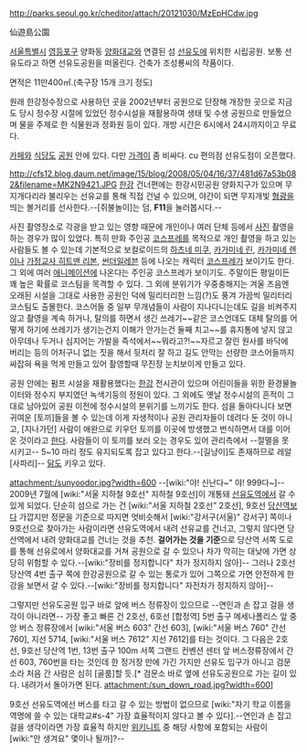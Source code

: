 http://parks.seoul.go.kr/cheditor/attach/20121030/MzEpHCdw.jpg

仙遊島公園

[[서울특별시]] [[영등포구]] 양화동 [[양화대교]]와 연결된 섬 [[선유도]]에 위치한 시립공원. 보통 선유도라고 하면 선유도공원을 떠올린다. 
건축가 조성룡씨의 작품이다.

면적은 11만400㎡.(축구장 15개 크기 정도)

원래 한강정수장으로 사용하던 곳을 2002년부터 공원으로 단장해 개장한 곳으로 지금도 당시 정수장 시절에 있었던 정수시설을 재활용하여 생태 및 수생 공원으로 만들었으며 물을 주제로 한 식물원과 정화원 등이 있다. 개방 시간은 6시에서 24시까지이고 무료다.

[[카페]]와 [[식당]]도 [[공원]] 안에 있다. 다만 [[가격]]이 좀 비싸다.
cu 편의점 선유도점이 오픈했다.

http://cfs12.blog.daum.net/image/15/blog/2008/05/04/16/37/481d67a53b082&filename=MK2N9421.JPG
[[한강]] 건너편에는 한강시민공원 양화지구가 있으며 무지개다리라 불리우는 선유교를 통해 직접 건널 수 있으며, 야간이 되면 무지개빛 [[형광]]을 띄는 볼거리를 선사한다.--[쥐불놀이]는 덤, '''F11'''을 눌러봅시다.-- 

사진 촬영장소로 각광을 받고 있는 영향 때문에 개인이나 여러 단체 등에서 [[사진]] 촬영을 하는 경우가 많이 있었다. 특히 만화 주인공 [[코스프레]]를 목적으로 개인 촬영을 하고 있는 사람들도 볼 수 있는데 기본적으로 보컬로이드의 [[하츠네 미쿠]], [[카가미네 린]], [[카가미네 렌]]이나 [[가정교사 히트맨 리본]], [[썬더일레븐]] 등에 나오는 캐릭터 [[코스프레]]가 보이기도 한다. 그 외에 여러 [[애니메이션]]에 나온다는 주인공 코스프레가 보이기도. 주말이든 평일이든 꽤 높은 확률로 코스팀을 목격할 수 있다. 그 외에 분위기가 우중충해지는 겨울 즈음엔 오래된 시설을 그대로 사용한 공원인 덕에 밀리터리한 느낌(?)도 풍겨 가끔씩 밀리터리 코스팀도 출몰한다.
코스어들 중 일부 무개념들이 사람이 지나다니는데도 길을 비켜주지 않고 촬영을 계속 하거나, 탈의를 하면서 생긴 쓰레기~~같은 코스언데도 대체 탈의를 어떻게 하기에 쓰레기가 생기는건지 이해가 안가는건 둘째 치고~~를 휴지통에 넣지 않고 아무데나 두거나 심지어는 가발을 즉석에서~~뭐라고?!~~자르고 잘린 원사를 바닥에 버리는 등의 어처구니 없는 짓을 해서 뒷처리 잘 하고 길도 안막는 선량한 코스어들까지 싸잡혀 욕을 먹게 만들고 있어 촬영할때 무진장 눈치보이게 만들고 있다.

공원 안에는 펌프 시설을 재활용했다는 [[한강]] 전시관이 있으며 어린이들을 위한 환경물놀이터와 정수지 부지였던 녹색기둥의 정원이 있다. 그 외에도 옛날 정수시설의 흔적이 그대로 남아있어 공원 이전에 정수시설의 분위기를 느끼기도 한다. 섬을 돌아다니다 보면 귀여운 [토끼]들을 볼 수 있는데 이게 자생적이나 공원 관리자들이 데려다 둔 것이 아니고, [지나가던] 사람이 애완으로 키우던 토끼를 이곳에 방생했고 번식하면서 대를 이어온 것이라고 [http://news.sbs.co.kr/section_news/news_read.jsp?news_id=N1000997887 한다]. 사람들이 이 토끼를 보러 오는 경우도 있어 관리측에서 --절멸을 못 시키고-- 5~10 마리 정도 유지되도록 잡고 있다고 한다.--[길냥이]도 존재하므로 레알 [사파리]-- [[닭]]도 키우고 있다.

attachment:/sunyoodor.jpg?width=600
--[wiki:"야! 신난다~" 야! 999다~]--
2009년 7월에 [wiki:"서울 지하철 9호선" 지하철 9호선]이 개통돼 [[선유도역]]에서 갈 수 있게 되었다. 단순히 섬으로 가는 건 [wiki:"서울 지하철 2호선" 2호선], 9호선 [[당산역]]보다 가깝지만 정문을 기준으로 따지면 엇비슷해서 [wiki:"강서구(서울)" 강서구] 쪽이나 9호선으로 찾아가는 사람이라면 선유도역에서 내려 선유교를 건너고, 그렇지 않다면 당산역에서 내려 양화대교를 건너는 것을 추천. '''걸어가는 것을 기준'''으로  당산역 서쪽 도로를 통해 선유로에서 양화대교를 거쳐 공원으로 갈 수 있으나 차가 막히는 대낮에 가면 상당히 위험할 수 있다.--[wiki:"장비를 정지합니다" 차가 정지하지 않아]-- 그러나 2호선 당산역 4번 출구 쪽에 한강공원으로 갈 수 있는 통로가 있어 그쪽으로 가면 안전하게 한강을 보면서 갈 수 있다.--[wiki:"장비를 정지합니다" 자전차가 정지하지 않아]--

그렇지만 선유도공원 입구 바로 앞에 버스 정류장이 있으므로 --연인과 손 잡고 걸을 생각이 아니라면-- 가장 좋고 빠른 건 2호선, 6호선 [합정역] 5번 출구 메세나폴리스 앞 중앙 버스 정류장에서 [wiki:"서울 버스 603" 간선 603], [wiki:"서울 버스 760" 간선 760], 지선 5714, [wiki:"서울 버스 7612" 지선 7612]를 타는 것이다. 그 다음은 2호선, 9호선 당산역 1번, 13번 출구 100m 서쪽 그랜드 컨벤션 센터 앞 버스정류장에서 간선 603, 760번을 타는 것인데 한 정거장 만에 가긴 가지만 선유도 입구가 아니고 검문소라 처음 간 사람은 심히 [골룸]할 듯.[* 검문소 바로 옆에 선유도공원으로 가는 길이 있다. 내려가서 돌아가면 된다. attachment:/sun_down_road.jpg?width=600]  

9호선 선유도역에선 버스를 타고 갈 수 있는 방법이 없으므로 [wiki:"자기 학교 이름을 역명에 쓸 수 있는 대학교#s-4" 가장 효율적이지 않다고 볼 수 있다].--연인과 손 잡고 걸을 생각이라면 가장 효율적 하지만 [[위키니트]] 중 해당 사항에 포함되는 사람이 [wiki:"안 생겨요" 몇이나 될까]?--

